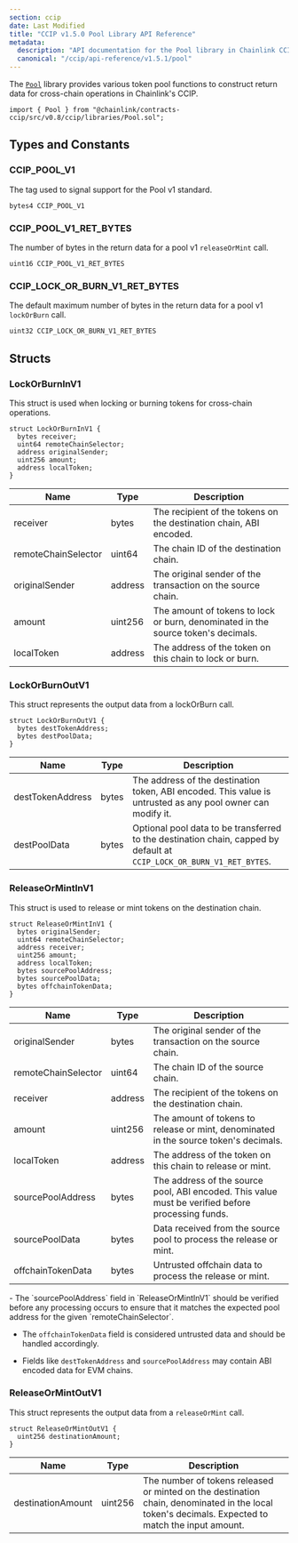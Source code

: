```yaml
---
section: ccip
date: Last Modified
title: "CCIP v1.5.0 Pool Library API Reference"
metadata:
  description: "API documentation for the Pool library in Chainlink CCIP v1.5.0, providing token pool functions for cross-chain operations."
  canonical: "/ccip/api-reference/v1.5.1/pool"
---
```



<CcipCommon callout="importCCIPPackage150" />

The [`Pool`](https://github.com/smartcontractkit/ccip/tree/release/contracts-ccip-1.5.0/contracts/src/v0.8/ccip/libraries/Pool.sol) library provides various token pool functions to construct return data for cross-chain operations in Chainlink's CCIP.

```solidity
import { Pool } from "@chainlink/contracts-ccip/src/v0.8/ccip/libraries/Pool.sol";
```

## Types and Constants

### CCIP_POOL_V1

The tag used to signal support for the Pool v1 standard.

```solidity
bytes4 CCIP_POOL_V1
```

### CCIP_POOL_V1_RET_BYTES

The number of bytes in the return data for a pool v1 `releaseOrMint` call.

```solidity
uint16 CCIP_POOL_V1_RET_BYTES
```

### CCIP_LOCK_OR_BURN_V1_RET_BYTES

The default maximum number of bytes in the return data for a pool v1 `lockOrBurn` call.

```solidity
uint32 CCIP_LOCK_OR_BURN_V1_RET_BYTES
```

## Structs

### LockOrBurnInV1

This struct is used when locking or burning tokens for cross-chain operations.

```solidity
struct LockOrBurnInV1 {
  bytes receiver;
  uint64 remoteChainSelector;
  address originalSender;
  uint256 amount;
  address localToken;
}
```

| Name                | Type    | Description                                                                       |
| ------------------- | ------- | --------------------------------------------------------------------------------- |
| receiver            | bytes   | The recipient of the tokens on the destination chain, ABI encoded.                |
| remoteChainSelector | uint64  | The chain ID of the destination chain.                                            |
| originalSender      | address | The original sender of the transaction on the source chain.                       |
| amount              | uint256 | The amount of tokens to lock or burn, denominated in the source token's decimals. |
| localToken          | address | The address of the token on this chain to lock or burn.                           |

### LockOrBurnOutV1

This struct represents the output data from a lockOrBurn call.

```solidity
struct LockOrBurnOutV1 {
  bytes destTokenAddress;
  bytes destPoolData;
}
```

| Name             | Type  | Description                                                                                                           |
| ---------------- | ----- | --------------------------------------------------------------------------------------------------------------------- |
| destTokenAddress | bytes | The address of the destination token, ABI encoded. This value is untrusted as any pool owner can modify it.           |
| destPoolData     | bytes | Optional pool data to be transferred to the destination chain, capped by default at `CCIP_LOCK_OR_BURN_V1_RET_BYTES`. |

### ReleaseOrMintInV1

This struct is used to release or mint tokens on the destination chain.

```solidity
struct ReleaseOrMintInV1 {
  bytes originalSender;
  uint64 remoteChainSelector;
  address receiver;
  uint256 amount;
  address localToken;
  bytes sourcePoolAddress;
  bytes sourcePoolData;
  bytes offchainTokenData;
}
```

| Name                | Type    | Description                                                                                       |
| ------------------- | ------- | ------------------------------------------------------------------------------------------------- |
| originalSender      | bytes   | The original sender of the transaction on the source chain.                                       |
| remoteChainSelector | uint64  | The chain ID of the source chain.                                                                 |
| receiver            | address | The recipient of the tokens on the destination chain.                                             |
| amount              | uint256 | The amount of tokens to release or mint, denominated in the source token's decimals.              |
| localToken          | address | The address of the token on this chain to release or mint.                                        |
| sourcePoolAddress   | bytes   | The address of the source pool, ABI encoded. This value must be verified before processing funds. |
| sourcePoolData      | bytes   | Data received from the source pool to process the release or mint.                                |
| offchainTokenData   | bytes   | Untrusted offchain data to process the release or mint.                                           |

<Aside type="note">
  - The `sourcePoolAddress` field in `ReleaseOrMintInV1` should be verified before any processing occurs to ensure that
  it matches the expected pool address for the given `remoteChainSelector`. <br />

- The `offchainTokenData` field is considered untrusted data and should be handled accordingly. <br />

- Fields like `destTokenAddress` and `sourcePoolAddress` may contain ABI encoded data for EVM chains.

</Aside>

### ReleaseOrMintOutV1

This struct represents the output data from a `releaseOrMint` call.

```solidity
struct ReleaseOrMintOutV1 {
  uint256 destinationAmount;
}
```

| Name              | Type    | Description                                                                                                                                      |
| ----------------- | ------- | ------------------------------------------------------------------------------------------------------------------------------------------------ |
| destinationAmount | uint256 | The number of tokens released or minted on the destination chain, denominated in the local token's decimals. Expected to match the input amount. |
